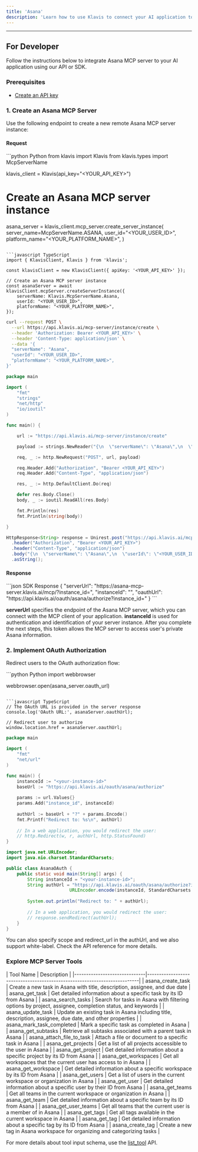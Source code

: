 ```yaml
---
title: 'Asana'
description: 'Learn how to use Klavis to connect your AI application to Asana MCP Server'
---
```



<NoCodeSnippet />

---

## For Developer

Follow the instructions below to integrate Asana MCP server to your AI application using our API or SDK.

### Prerequisites

- [Create an API key](https://www.klavis.ai/home/api-keys)

### 1. Create an Asana MCP Server

Use the following endpoint to create a new remote Asana MCP server instance:

#### Request
<CodeGroup>
```python Python
from klavis import Klavis
from klavis.types import McpServerName

klavis_client = Klavis(api_key="<YOUR_API_KEY>")

# Create an Asana MCP server instance
asana_server = klavis_client.mcp_server.create_server_instance(
    server_name=McpServerName.ASANA,
    user_id="<YOUR_USER_ID>",
    platform_name="<YOUR_PLATFORM_NAME>",
)
```

```javascript TypeScript
import { KlavisClient, Klavis } from 'klavis';

const klavisClient = new KlavisClient({ apiKey: '<YOUR_API_KEY>' });

// Create an Asana MCP server instance
const asanaServer = await klavisClient.mcpServer.createServerInstance({
    serverName: Klavis.McpServerName.Asana,
    userId: "<YOUR_USER_ID>",
    platformName: "<YOUR_PLATFORM_NAME>",
});
```

```bash cURL
curl --request POST \
  --url https://api.klavis.ai/mcp-server/instance/create \
  --header 'Authorization: Bearer <YOUR_API_KEY>' \
  --header 'Content-Type: application/json' \
  --data '{
  "serverName": "Asana",
  "userId": "<YOUR_USER_ID>",
  "platformName": "<YOUR_PLATFORM_NAME>",
}'
```



```go Go
package main

import (
	"fmt"
	"strings"
	"net/http"
	"io/ioutil"
)

func main() {

	url := "https://api.klavis.ai/mcp-server/instance/create"

	payload := strings.NewReader("{\n  \"serverName\": \"Asana\",\n  \"userId\": \"<YOUR_USER_ID>\",\n  \"platformName\": \"<YOUR_PLATFORM_NAME>\",\n }")

	req, _ := http.NewRequest("POST", url, payload)

	req.Header.Add("Authorization", "Bearer <YOUR_API_KEY>")
	req.Header.Add("Content-Type", "application/json")

	res, _ := http.DefaultClient.Do(req)

	defer res.Body.Close()
	body, _ := ioutil.ReadAll(res.Body)

	fmt.Println(res)
	fmt.Println(string(body))

}
```

```java Java
HttpResponse<String> response = Unirest.post("https://api.klavis.ai/mcp-server/instance/create")
  .header("Authorization", "Bearer <YOUR_API_KEY>")
  .header("Content-Type", "application/json")
  .body("{\n  \"serverName\": \"Asana\",\n  \"userId\": \"<YOUR_USER_ID>\",\n  \"platformName\": \"<YOUR_PLATFORM_NAME>\",\n}")
  .asString();
```
</CodeGroup>

#### Response
<CodeGroup>
```json SDK Response
{
  "serverUrl": "https://asana-mcp-server.klavis.ai/mcp/?instance_id=<instance-id>",
  "instanceId": "<instance-id>",
  "oauthUrl": "https://api.klavis.ai/oauth/asana/authorize?instance_id=<instance-id>"
}
```
</CodeGroup>


<Check> **serverUrl** specifies the endpoint of the Asana MCP server, which you can connect with the MCP client of your application.</Check>
<Note> **instanceId** is used for authentication and identification of your server instance. After you complete the next steps, this token allows the MCP server to access user's private Asana information.</Note>


### 2. Implement OAuth Authorization

Redirect users to the OAuth authorization flow:

<CodeGroup>
```python Python
import webbrowser

webbrowser.open(asana_server.oauth_url)
```

```javascript TypeScript
// The OAuth URL is provided in the server response
console.log('OAuth URL:', asanaServer.oauthUrl);

// Redirect user to authorize
window.location.href = asanaServer.oauthUrl;
```



```go Go
package main

import (
    "fmt"
    "net/url"
)

func main() {
    instanceId := "<your-instance-id>"
    baseUrl := "https://api.klavis.ai/oauth/asana/authorize"
    
    params := url.Values{}
    params.Add("instance_id", instanceId)
    
    authUrl := baseUrl + "?" + params.Encode()
    fmt.Printf("Redirect to: %s\n", authUrl)
    
    // In a web application, you would redirect the user:
    // http.Redirect(w, r, authUrl, http.StatusFound)
}
```

```java Java
import java.net.URLEncoder;
import java.nio.charset.StandardCharsets;

public class AsanaOAuth {
    public static void main(String[] args) {
        String instanceId = "<your-instance-id>";
        String authUrl = "https://api.klavis.ai/oauth/asana/authorize?instance_id=" + 
                        URLEncoder.encode(instanceId, StandardCharsets.UTF_8);
        
        System.out.println("Redirect to: " + authUrl);
        
        // In a web application, you would redirect the user:
        // response.sendRedirect(authUrl);
    }
}
```


</CodeGroup>

<Tip>
You can also specify scope and redirect_url in the authUrl, and we also support white-label. Check the API reference for more details.
</Tip>

### Explore MCP Server Tools

<Accordion title="Tools Information">
| Tool Name                    | Description                                                              |
|------------------------------|--------------------------------------------------------------------------|
| asana_create_task                   | Create a new task in Asana with title, description, assignee, and due date |
| asana_get_task                      | Get detailed information about a specific task by its ID from Asana      |
| asana_search_tasks                  | Search for tasks in Asana with filtering options by project, assignee, completion status, and keywords |
| asana_update_task                   | Update an existing task in Asana including title, description, assignee, due date, and other properties |
| asana_mark_task_completed           | Mark a specific task as completed in Asana                               |
| asana_get_subtasks                  | Retrieve all subtasks associated with a parent task in Asana             |
| asana_attach_file_to_task           | Attach a file or document to a specific task in Asana                    |
| asana_get_projects                  | Get a list of all projects accessible to the user in Asana              |
| asana_get_project                   | Get detailed information about a specific project by its ID from Asana   |
| asana_get_workspaces                | Get all workspaces that the current user has access to in Asana         |
| asana_get_workspace                 | Get detailed information about a specific workspace by its ID from Asana |
| asana_get_users                     | Get a list of users in the current workspace or organization in Asana    |
| asana_get_user                      | Get detailed information about a specific user by their ID from Asana    |
| asana_get_teams                     | Get all teams in the current workspace or organization in Asana          |
| asana_get_team                      | Get detailed information about a specific team by its ID from Asana      |
| asana_get_user_teams                | Get all teams that the current user is a member of in Asana             |
| asana_get_tags                      | Get all tags available in the current workspace in Asana                |
| asana_get_tag                       | Get detailed information about a specific tag by its ID from Asana       |
| asana_create_tag                    | Create a new tag in Asana workspace for organizing and categorizing tasks |
</Accordion>

<Note>For more details about tool input schema, use the [list_tool](https://docs.klavis.ai/api-reference/mcp-server/list-tools) API.</Note> 